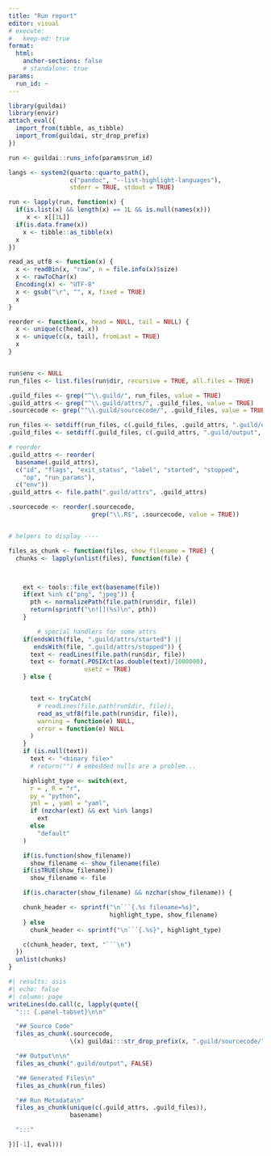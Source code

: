 ```yaml
---
title: "Run report"
editor: visual
# execute:
#   keep-md: true
format:
  html:
    anchor-sections: false
    # standalone: true
params:
  run_id: ~
---
```


```r
library(guildai)
library(envir)
attach_eval({
  import_from(tibble, as_tibble)
  import_from(guildai, str_drop_prefix)
})

run <- guildai::runs_info(params$run_id)

langs <- system2(quarto::quarto_path(),
                 c("pandoc", "--list-highlight-languages"),
                 stderr = TRUE, stdout = TRUE)

run <- lapply(run, function(x) {
  if(is.list(x) && length(x) == 1L && is.null(names(x)))
     x <- x[[1L]]
  if(is.data.frame(x))
    x <- tibble::as_tibble(x)
  x
})

read_as_utf8 <- function(x) {
  x <- readBin(x, "raw", n = file.info(x)$size)
  x <- rawToChar(x)
  Encoding(x) <- "UTF-8"
  x <- gsub("\r", "", x, fixed = TRUE)
  x
}

reorder <- function(x, head = NULL, tail = NULL) {
  x <- unique(c(head, x))
  x <- unique(c(x, tail), fromLast = TRUE)
  x
}


run$env <- NULL
run_files <- list.files(run$dir, recursive = TRUE, all.files = TRUE)

.guild_files <- grep("^\\.guild/", run_files, value = TRUE)
.guild_attrs <- grep("^\\.guild/attrs/", .guild_files, value = TRUE)
.sourcecode <- grep("^\\.guild/sourcecode/", .guild_files, value = TRUE)

run_files <- setdiff(run_files, c(.guild_files, .guild_attrs, ".guild/output"))
.guild_files <- setdiff(.guild_files, c(.guild_attrs, ".guild/output", .sourcecode))

# reorder
.guild_attrs <- reorder(
  basename(.guild_attrs),
  c("id", "flags", "exit_status", "label", "started", "stopped",
    "op", "run_params"),
  c("env"))
.guild_attrs <- file.path(".guild/attrs", .guild_attrs)

.sourcecode <- reorder(.sourcecode,
                       grep("\\.R$", .sourcecode, value = TRUE))


# helpers to display ----

files_as_chunk <- function(files, show_filename = TRUE) {
  chunks <- lapply(unlist(files), function(file) {



    ext <- tools::file_ext(basename(file))
    if(ext %in% c("png", "jpeg")) {
      pth <- normalizePath(file.path(run$dir, file))
      return(sprintf("\n![](%s)\n", pth))
    }

        # special handlers for some attrs
    if(endsWith(file, ".guild/attrs/started") ||
       endsWith(file, ".guild/attrs/stopped")) {
      text <- readLines(file.path(run$dir, file))
      text <- format(.POSIXct(as.double(text)/1000000),
                     usetz = TRUE)
    } else {


      text <- tryCatch(
        # readLines(file.path(run$dir, file)),
        read_as_utf8(file.path(run$dir, file)),
        warning = function(e) NULL,
        error = function(e) NULL
      )
    }
    if (is.null(text))
      text <- "<binary file>"
      # return("") # embedded nulls are a problem...

    highlight_type <- switch(ext,
      r = , R = "r",
      py = "python",
      yml = , yaml = "yaml",
      if (nzchar(ext) && ext %in% langs)
        ext
      else
        "default"
    )

    if(is.function(show_filename))
      show_filename <- show_filename(file)
    if(isTRUE(show_filename))
      show_filename <- file

    if(is.character(show_filename) && nzchar(show_filename)) {

    chunk_header <- sprintf("\n```{.%s filename=%s}",
                            highlight_type, show_filename)
    } else
      chunk_header <- sprintf("\n```{.%s}", highlight_type)

    c(chunk_header, text, "```\n")
  })
  unlist(chunks)
}
```

```r
#| results: asis
#| echo: false
#| column: page
writeLines(do.call(c, lapply(quote({
  "::: {.panel-tabset}\n\n"

  "## Source Code"
  files_as_chunk(.sourcecode,
                 \(x) guildai:::str_drop_prefix(x, ".guild/sourcecode/"))

  "## Output\n\n"
  files_as_chunk(".guild/output", FALSE)

  "## Generated Files\n"
  files_as_chunk(run_files)

  "## Run Metadata\n"
  files_as_chunk(unique(c(.guild_attrs, .guild_files)),
                 basename)

  ":::"

})[-1], eval)))
```
